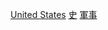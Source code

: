 {{Commonscat|Military history of the United States}}

[[Category:北美洲各国军事史|United States]]
[[Category:美国军事|史]]
[[Category:各主題美國歷史|軍事]]